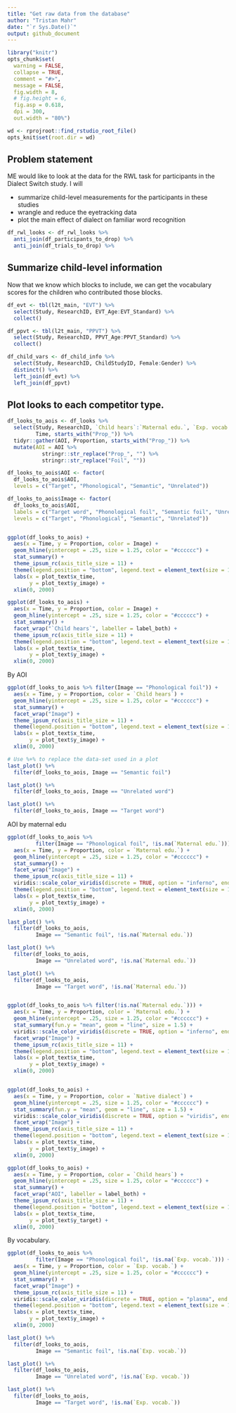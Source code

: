```yaml
---
title: "Get raw data from the database"
author: "Tristan Mahr"
date: "`r Sys.Date()`"
output: github_document
---
```


```r
library("knitr")
opts_chunk$set(
  warning = FALSE,
  collapse = TRUE, 
  comment = "#>", 
  message = FALSE,
  fig.width = 8,
  # fig.height = 6,
  fig.asp = 0.618,
  dpi = 300,
  out.width = "80%")

wd <- rprojroot::find_rstudio_root_file()
opts_knit$set(root.dir = wd)
```











## Problem statement

ME would like to look at the data for the RWL task for participants in the
Dialect Switch study. I will 

* summarize child-level measurements for the participants in these studies
* wrangle and reduce the eyetracking data 
* plot the main effect of dialect on familiar word recognition









```r
df_rwl_looks <- df_rwl_looks %>% 
  anti_join(df_participants_to_drop) %>% 
  anti_join(df_trials_to_drop) %>% 


```


## Summarize child-level information

Now that we know which blocks to include, we can get the vocabulary scores for
the children who contributed those blocks.

```r
df_evt <- tbl(l2t_main, "EVT") %>% 
  select(Study, ResearchID, EVT_Age:EVT_Standard) %>% 
  collect()

df_ppvt <- tbl(l2t_main, "PPVT") %>% 
  select(Study, ResearchID, PPVT_Age:PPVT_Standard) %>% 
  collect()

df_child_vars <- df_child_info %>% 
  select(Study, ResearchID, ChildStudyID, Female:Gender) %>% 
  distinct() %>% 
  left_join(df_evt) %>% 
  left_join(df_ppvt)
```






## Plot looks to each competitor type.

```r
df_looks_to_aois <- df_looks %>% 
  select(Study, ResearchID, `Child hears`:`Maternal edu.`, `Exp. vocab.`,
         Time, starts_with("Prop_")) %>% 
  tidyr::gather(AOI, Proportion, starts_with("Prop_")) %>% 
  mutate(AOI = AOI %>% 
           stringr::str_replace("Prop_", "") %>% 
           stringr::str_replace("Foil", "")) 

df_looks_to_aois$AOI <- factor(
  df_looks_to_aois$AOI, 
  levels = c("Target", "Phonological", "Semantic", "Unrelated"))

df_looks_to_aois$Image <- factor(
  df_looks_to_aois$AOI, 
  labels = c("Target word", "Phonological foil", "Semantic foil", "Unrelated word"),
  levels = c("Target", "Phonological", "Semantic", "Unrelated"))


ggplot(df_looks_to_aois) + 
  aes(x = Time, y = Proportion, color = Image) + 
  geom_hline(yintercept = .25, size = 1.25, color = "#cccccc") + 
  stat_summary() + 
  theme_ipsum_rc(axis_title_size = 11) + 
  theme(legend.position = "bottom", legend.text = element_text(size = 10)) + 
  labs(x = plot_text$x_time, 
       y = plot_text$y_image) + 
  xlim(0, 2000)

ggplot(df_looks_to_aois) + 
  aes(x = Time, y = Proportion, color = Image) + 
  geom_hline(yintercept = .25, size = 1.25, color = "#cccccc") + 
  stat_summary() + 
  facet_wrap("`Child hears`", labeller = label_both) + 
  theme_ipsum_rc(axis_title_size = 11) + 
  theme(legend.position = "bottom", legend.text = element_text(size = 10)) + 
  labs(x = plot_text$x_time, 
       y = plot_text$y_image) + 
  xlim(0, 2000)
```

By AOI

```r
ggplot(df_looks_to_aois %>% filter(Image == "Phonological foil")) + 
  aes(x = Time, y = Proportion, color = `Child hears`) + 
  geom_hline(yintercept = .25, size = 1.25, color = "#cccccc") + 
  stat_summary() + 
  facet_wrap("Image") + 
  theme_ipsum_rc(axis_title_size = 11) + 
  theme(legend.position = "bottom", legend.text = element_text(size = 10)) + 
  labs(x = plot_text$x_time, 
       y = plot_text$y_image) + 
  xlim(0, 2000)

# Use %+% to replace the data-set used in a plot
last_plot() %+% 
  filter(df_looks_to_aois, Image == "Semantic foil")

last_plot() %+% 
  filter(df_looks_to_aois, Image == "Unrelated word")

last_plot() %+% 
  filter(df_looks_to_aois, Image == "Target word")
```

AOI by maternal edu

```r
ggplot(df_looks_to_aois %>% 
         filter(Image == "Phonological foil", !is.na(`Maternal edu.`))) + 
  aes(x = Time, y = Proportion, color = `Maternal edu.`) + 
  geom_hline(yintercept = .25, size = 1.25, color = "#cccccc") + 
  stat_summary() + 
  facet_wrap("Image") + 
  theme_ipsum_rc(axis_title_size = 11) + 
  viridis::scale_color_viridis(discrete = TRUE, option = "inferno", end = .9) +
  theme(legend.position = "bottom", legend.text = element_text(size = 10)) + 
  labs(x = plot_text$x_time, 
       y = plot_text$y_image) + 
  xlim(0, 2000)

last_plot() %+% 
  filter(df_looks_to_aois, 
         Image == "Semantic foil", !is.na(`Maternal edu.`))

last_plot() %+% 
  filter(df_looks_to_aois, 
         Image == "Unrelated word", !is.na(`Maternal edu.`))

last_plot() %+% 
  filter(df_looks_to_aois, 
         Image == "Target word", !is.na(`Maternal edu.`))


ggplot(df_looks_to_aois %>% filter(!is.na(`Maternal edu.`))) + 
  aes(x = Time, y = Proportion, color = `Maternal edu.`) + 
  geom_hline(yintercept = .25, size = 1.25, color = "#cccccc") + 
  stat_summary(fun.y = "mean", geom = "line", size = 1.5) + 
  viridis::scale_color_viridis(discrete = TRUE, option = "inferno", end = .9) +
  facet_wrap("Image") + 
  theme_ipsum_rc(axis_title_size = 11) + 
  theme(legend.position = "bottom", legend.text = element_text(size = 10)) + 
  labs(x = plot_text$x_time, 
       y = plot_text$y_image) + 
  xlim(0, 2000)


ggplot(df_looks_to_aois) + 
  aes(x = Time, y = Proportion, color = `Native dialect`) + 
  geom_hline(yintercept = .25, size = 1.25, color = "#cccccc") + 
  stat_summary(fun.y = "mean", geom = "line", size = 1.5) + 
  viridis::scale_color_viridis(discrete = TRUE, option = "viridis", end = .9) +
  facet_wrap("Image") + 
  theme_ipsum_rc(axis_title_size = 11) + 
  theme(legend.position = "bottom", legend.text = element_text(size = 10)) + 
  labs(x = plot_text$x_time, 
       y = plot_text$y_image) + 
  xlim(0, 2000)

ggplot(df_looks_to_aois) + 
  aes(x = Time, y = Proportion, color = `Child hears`) + 
  geom_hline(yintercept = .25, size = 1.25, color = "#cccccc") + 
  stat_summary() + 
  facet_wrap("AOI", labeller = label_both) + 
  theme_ipsum_rc(axis_title_size = 11) + 
  theme(legend.position = "bottom", legend.text = element_text(size = 10)) + 
  labs(x = plot_text$x_time, 
       y = plot_text$y_target) + 
  xlim(0, 2000)


```

By vocabulary.

```r
ggplot(df_looks_to_aois %>% 
         filter(Image == "Phonological foil", !is.na(`Exp. vocab.`))) + 
  aes(x = Time, y = Proportion, color = `Exp. vocab.`) + 
  geom_hline(yintercept = .25, size = 1.25, color = "#cccccc") + 
  stat_summary() + 
  facet_wrap("Image") + 
  theme_ipsum_rc(axis_title_size = 11) + 
  viridis::scale_color_viridis(discrete = TRUE, option = "plasma", end = .9) +
  theme(legend.position = "bottom", legend.text = element_text(size = 10)) + 
  labs(x = plot_text$x_time, 
       y = plot_text$y_image) + 
  xlim(0, 2000)

last_plot() %+% 
  filter(df_looks_to_aois, 
         Image == "Semantic foil", !is.na(`Exp. vocab.`))

last_plot() %+% 
  filter(df_looks_to_aois, 
         Image == "Unrelated word", !is.na(`Exp. vocab.`))

last_plot() %+% 
  filter(df_looks_to_aois, 
         Image == "Target word", !is.na(`Exp. vocab.`)) 
```
